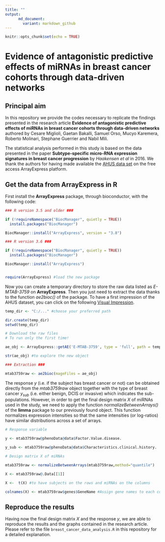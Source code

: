 ```yaml
---
title: ""
output:
      md_document:
        variant: markdown_github
---
```


```r
knitr::opts_chunk$set(echo = TRUE)
```

# Evidence of antagonistic predictive effects of miRNAs in breast cancer cohorts through data-driven networks

## Principal aim

In this repository we provide the codes necessary to replicate the findings presented in the research article **Evidence of antagonistic predictive effects of miRNAs in breast cancer cohorts through data-driven networks** authored by Cesare Miglioli, Gaetan Bakalli, Samuel Orso, Mucyo Karemera, Roberto Molinari, Stephane Guerrier and Nabil Mili. 

The statistical analysis performed in this study is based on the data presented in the paper **Subtype-specific micro-RNA expression signatures in breast cancer progression** by *Haakensen et al* in 2016. We thank the authors for having made available the [AHUS data set](https://www.ebi.ac.uk/arrayexpress/experiments/E-MTAB-3759/?query=AHUS) on the free access ArrayExpress platform.

## Get the data from ArrayExpress in R

First install the **ArrayExpress** package, through bioconductor, with the following code:


```r

### R version 3.5 and older ###

if (!requireNamespace("BiocManager", quietly = TRUE))
  install.packages("BiocManager")

BiocManager::install("ArrayExpress", version = "3.8")

### R version 3.6 ###

if (!requireNamespace("BiocManager", quietly = TRUE))
  install.packages("BiocManager")

BiocManager::install("ArrayExpress")


require(ArrayExpress) #load the new package

```


Now you can create a temporary directory to store the raw data listed as *E-MTAB-3759* on **ArrayExpress**. Then you just need to extract the data thanks to the function *ae2bioc()* of the package. To have a first impression of the AHUS dataset, you can click on the following [Visual Impression](https://www.ebi.ac.uk/arrayexpress/experiments/E-MTAB-3759/samples/?s_page=4&s_pagesize=25&s_sortby=col_25&s_sortorder=ascending). 


```r

temp_dir <- "C:/..." #choose your preferred path

dir.create(temp_dir)
setwd(temp_dir)

# Download the raw files
# To run only the first time!

ae_obj <- ArrayExpress::getAE('E-MTAB-3759', type = 'full', path = temp_dir)

str(ae_obj) #to explore the new object

### Extraction ###

mtab3759raw <- ae2bioc(mageFiles = ae_obj)

```


The response $y$ (i.e. if the subject has breast cancer or not) can be obtained directly from the *mtab3759raw* object together with the type of breast cancer $y_{sub}$ (i.e. either benign, DCIS or invasive) which indicates the sub-populations. However, in order to get the final design matrix $X$ of miRNAs used in the study, we need to apply the function *normalizeBetweenArrays()* of the **limma** package to our previously found object. This function normalizes expression intensities so that the same intensities (or log-ratios) have similar distributions across a set of arrays.


```r

# Response variable

y <- mtab3759raw@phenoData@data$Factor.Value.disease.

y_sub <- mtab3759raw@phenoData@data$Characteristics.clinical.history. 

# Design matrix X of miRNAs

mtab3759raw <- normalizeBetweenArrays(mtab3759raw,method="quantile")

X <- mtab3759raw@.Data[[1]]

X <-  t(X) #to have subjects on the rows and miRNAs on the columns

colnames(X) <- mtab3759raw$genes$GeneName #Assign gene names to each column

```

## Reproduce the results

Having now the final design matrix $X$ and the response $y$, we are able to reproduce the results and the graphs contained in the research article. Please refer to the file `breast_cancer_data_analysis.R` in this repository for a detailed explanation.    

